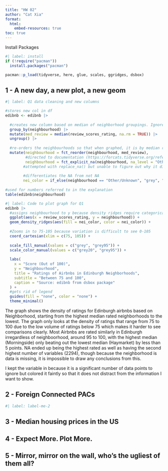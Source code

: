 ```yaml
---
title: "HW 02"
author: "Cat Xia"
format: 
  html:
    embed-resources: true
toc: true
---
```


Install Packages
```r
#| label: install
if (!require("pacman"))
  install.packages("pacman")

pacman::p_load(tidyverse, here, glue, scales, ggridges, dsbox) 
```


## 1 - A new day, a new plot, a new geom


```r
#| label: Q1 data cleaning and new columns

#stores new col in df
edibnb <- edibnb |>
  
  #creates new column based on median of neighborhood groupings. Ignores NA to allow for median values other than NA
  group_by(neighbourhood) |>
  mutate(med_review = median(review_scores_rating, na.rm = TRUE)) |>
  ungroup() |>
  
  #re-orders the neighbourhoods so that when graphed, it is by median rating. Also turns NA into other/unknown
  mutate(neighbourhood = fct_reorder(neighbourhood, med_review),
         #directed to documentation (https://forcats.tidyverse.org/reference/fct_reorder.html) through various slack overflow
         neighbourhood = fct_explicit_na(neighbourhood, na_level = "Other/Unknown"),
        #attempted with replace_na() but unable to figure out why it didn't work. Consulted AI on why it didn't work and realized that neighborhood was in the wrong class. Directed to fct_explicit_na and code written based off forcats documentation. (https://forcats.tidyverse.org/reference/fct_explicit_na.html)
        
        #differentiates the NA from not NA
        nei_color = if_else(neighbourhood == "Other/Unknown", "grey", "black"))
        
#used for numbers referred to in the explanation 
table(edibnb$neighbourhood)
```
```r
#| label: Code to plot graph for Q1
edibnb |>
  #assigns neighbourhood to y because density ridges require categorical variables
  ggplot(aes(x = review_scores_rating, y = neighbourhood)) +
  geom_density_ridges(aes(fill = nei_color, color = nei_color)) +
  
  #Zooms in to 75-105 because variation is difficult to see 0-105
  coord_cartesian(xlim = c(75, 105)) +
  
  scale_fill_manual(values = c("grey", "grey95")) +
  scale_color_manual(values = c("grey20", "grey95")) +
  
  labs(
    x = "Score (Out of 100)",
    y = "Neighbourhood",
    title = "Ratings of Airbnbs in Edinburgh Neighborhoods",
    subtitle = "Between 75 and 100",
    caption = "Source: edibnb from dsbox package"
  ) +
  #gets rid of legend
  guides(fill = "none", color = "none") +
  theme_minimal()
```
The graph shows the density of ratings for Edinburgh airbnbs based on Neighborhood, starting from the highest median rated neighborhoods to the lowest. The graph only looks at the density of ratings that range from 75 to 100 due to the low volume of ratings below 75 which makes it harder to see comparisons clearly. Most Airbnbs are rated similarly in Edinburgh irregardless of neighboorhood, around 95 to 100, with the highest median (Morningside) only beating out the lowest median (Haymarket) by less than  5 points. NA ended up being the highest rated as well as having the second highest number of variables (2294), though because the neighborhood is data is missing, it is impossible to draw any conclusions from this. 

I kept the variable in because it is a significant number of data points to ignore but colored it faintly so that it does not distract from the information I want to show.

## 2 - Foreign Connected PACs

```r
#| label: label-me-2

```

## 3 - Median housing prices in the US


## 4 - Expect More. Plot More.


## 5 - Mirror, mirror on the wall, who’s the ugliest of them all?
